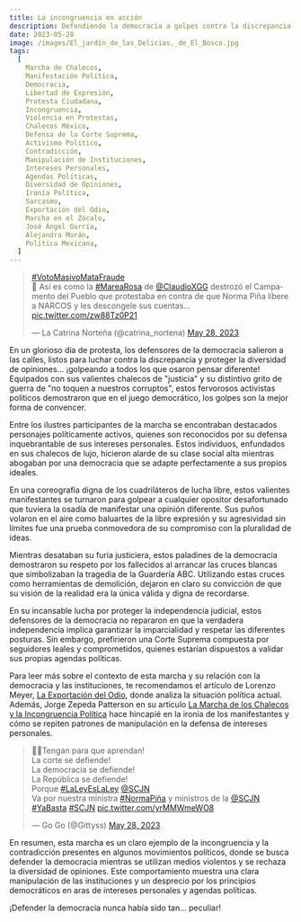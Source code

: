 ```yaml
---
title: La incongruencia en acción
description: Defendiendo la democracia a golpes contra la discrepancia
date: 2023-05-28
image: /images/El_jardín_de_las_Delicias,_de_El_Bosco.jpg
tags:
  [
    Marcha de Chalecos,
    Manifestación Política,
    Democracia,
    Libertad de Expresión,
    Protesta Ciudadana,
    Incongruencia,
    Violencia en Protestas,
    Chalecos México,
    Defensa de la Corte Suprema,
    Activismo Político,
    Contradicción,
    Manipulación de Instituciones,
    Intereses Personales,
    Agendas Políticas,
    Diversidad de Opiniones,
    Ironía Política,
    Sarcasmo,
    Exportación del Odio,
    Marcha en el Zócalo,
    José Ángel Gurría,
    Alejandra Morán,
    Política Mexicana,
  ]
---
```


<Embed>
<blockquote className="twitter-tweet"><p lang="es" dir="ltr"><a href="https://twitter.com/hashtag/VotoMasivoMataFraude?src=hash&amp;ref_src=twsrc%5Etfw">#VotoMasivoMataFraude</a> <br/>🚨 Así es como la <a href="https://twitter.com/hashtag/MareaRosa?src=hash&amp;ref_src=twsrc%5Etfw">#MareaRosa</a> de <a href="https://twitter.com/ClaudioXGG?ref_src=twsrc%5Etfw">@ClaudioXGG</a> destrozó el Campamento del Pueblo que protestaba en contra de que Norma Piña libere a NARCOS y les descongele sus cuentas... <a href="https://t.co/zw88Tz0P21">pic.twitter.com/zw88Tz0P21</a></p>&mdash; La Catrina Norteña (@catrina_nortena) <a href="https://twitter.com/catrina_nortena/status/1662952920470413314?ref_src=twsrc%5Etfw">May 28, 2023</a></blockquote> <script async src="https://platform.twitter.com/widgets.js" charset="utf-8"></script>
</Embed>

En un glorioso día de protesta, los defensores de la democracia salieron a las calles, listos para luchar contra la discrepancia y proteger la diversidad de opiniones... ¡golpeando a todos los que osaron pensar diferente! Equipados con sus valientes chalecos de "justicia" y su distintivo grito de guerra de "no toquen a nuestros corruptos", estos fervorosos activistas políticos demostraron que en el juego democrático, los golpes son la mejor forma de convencer.

Entre los ilustres participantes de la marcha se encontraban destacados personajes políticamente activos, quienes son reconocidos por su defensa inquebrantable de sus intereses personales. Estos individuos, enfundados en sus chalecos de lujo, hicieron alarde de su clase social alta mientras abogaban por una democracia que se adapte perfectamente a sus propios ideales.

En una coreografía digna de los cuadriláteros de lucha libre, estos valientes manifestantes se turnaron para golpear a cualquier opositor desafortunado que tuviera la osadía de manifestar una opinión diferente. Sus puños volaron en el aire como baluartes de la libre expresión y su agresividad sin límites fue una prueba conmovedora de su compromiso con la pluralidad de ideas.

Mientras desataban su furia justiciera, estos paladines de la democracia demostraron su respeto por los fallecidos al arrancar las cruces blancas que simbolizaban la tragedia de la Guardería ABC. Utilizando estas cruces como herramientas de demolición, dejaron en claro su convicción de que su visión de la realidad era la única válida y digna de recordarse.

En su incansable lucha por proteger la independencia judicial, estos defensores de la democracia no repararon en que la verdadera independencia implica garantizar la imparcialidad y respetar las diferentes posturas. Sin embargo, prefirieron una Corte Suprema compuesta por seguidores leales y comprometidos, quienes estarían dispuestos a validar sus propias agendas políticas.

Para leer más sobre el contexto de esta marcha y su relación con la democracia y las instituciones, te recomendamos el artículo de Lorenzo Meyer, [La Exportación del Odio](https://www.sinembargo.mx/28-05-2023/4366027), donde analiza la situación política actual. Además, Jorge Zepeda Patterson en su artículo [La Marcha de los Chalecos y la Incongruencia Política](https://www.sinembargo.mx/28-05-2023/4366027) hace hincapié en la ironía de los manifestantes y cómo se repiten patrones de manipulación en la defensa de intereses personales.

<Embed>
<blockquote class="twitter-tweet"><p lang="es" dir="ltr">🛑😺Tengan para que aprendan! <br />La corte se defiende! <br />La democracia se defiende!<br />La República se defiende! <br />Porque <a href="https://twitter.com/hashtag/LaLeyEsLaLey?src=hash&amp;ref_src=twsrc%5Etfw">#LaLeyEsLaLey</a> <a href="https://twitter.com/SCJN?ref_src=twsrc%5Etfw">@SCJN</a><br />Va por nuestra ministra <a href="https://twitter.com/hashtag/NormaPi%C3%B1a?src=hash&amp;ref_src=twsrc%5Etfw">#NormaPiña</a> y ministros de la <a href="https://twitter.com/SCJN?ref_src=twsrc%5Etfw">@SCJN</a> <a href="https://twitter.com/hashtag/YaBasta?src=hash&amp;ref_src=twsrc%5Etfw">#YaBasta</a> <a href="https://twitter.com/hashtag/SCJN?src=hash&amp;ref_src=twsrc%5Etfw">#SCJN</a> <a href="https://t.co/yrMMWmeWO8">pic.twitter.com/yrMMWmeWO8</a></p>&mdash; Go Go (@Gittyss) <a href="https://twitter.com/Gittyss/status/1662909444576133120?ref_src=twsrc%5Etfw">May 28, 2023</a></blockquote> <script async src="https://platform.twitter.com/widgets.js" charset="utf-8"></script>
</Embed>

En resumen, esta marcha es un claro ejemplo de la incongruencia y la contradicción presentes en algunos movimientos políticos, donde se busca defender la democracia mientras se utilizan medios violentos y se rechaza la diversidad de opiniones. Este comportamiento muestra una clara manipulación de las instituciones y un desprecio por los principios democráticos en aras de intereses personales y agendas políticas.

¡Defender la democracia nunca había sido tan... peculiar!
